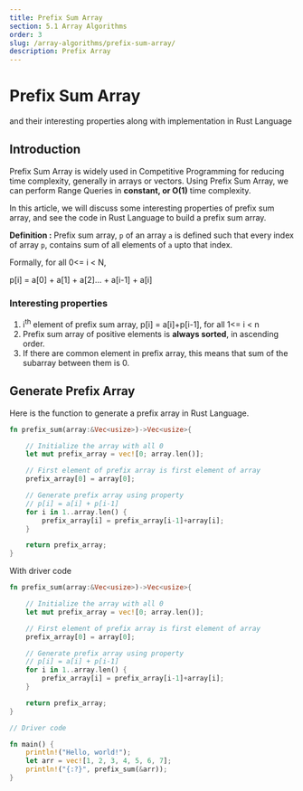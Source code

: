 ```yaml
---
title: Prefix Sum Array
section: 5.1 Array Algorithms
order: 3
slug: /array-algorithms/prefix-sum-array/
description: Prefix Array
---
```


# Prefix Sum Array
and their interesting properties along with implementation in Rust Language

## Introduction

Prefix Sum Array is widely used in Competitive Programming for reducing time complexity, generally in arrays or vectors.
Using Prefix Sum Array, we can perform Range Queries in **constant, or O(1)** time complexity.

In this article, we will discuss some interesting properties of prefix sum array, and see the code in Rust Language to build a prefix sum array.

**Definition :** Prefix sum array, `p` of an array `a` is defined such that every index of array `p`, contains sum of all elements of `a` upto that index.

Formally, for all 0<= i < N,

p[i] = a[0] + a[1] + a[2]... + a[i-1] + a[i]

### Interesting properties

1. i<sup>th</sup> element of prefix sum array, p[i] = a[i]+p[i-1],  for all 1<= i < n
2. Prefix sum array of positive elements is **always sorted**, in ascending order.
3. If there are common element in prefix array, this means that sum of the subarray between them is 0.

## Generate Prefix Array

Here is the function to generate a prefix array in Rust Language.

```rust
fn prefix_sum(array:&Vec<usize>)->Vec<usize>{

    // Initialize the array with all 0
    let mut prefix_array = vec![0; array.len()];

    // First element of prefix array is first element of array
    prefix_array[0] = array[0];

    // Generate prefix array using property
    // p[i] = a[i] + p[i-1]
    for i in 1..array.len() {
        prefix_array[i] = prefix_array[i-1]+array[i];
    }

    return prefix_array;
}
```

With driver code

```rust
fn prefix_sum(array:&Vec<usize>)->Vec<usize>{

    // Initialize the array with all 0
    let mut prefix_array = vec![0; array.len()];

    // First element of prefix array is first element of array
    prefix_array[0] = array[0];

    // Generate prefix array using property
    // p[i] = a[i] + p[i-1]
    for i in 1..array.len() {
        prefix_array[i] = prefix_array[i-1]+array[i];
    }

    return prefix_array;
}

// Driver code

fn main() {
    println!("Hello, world!");
    let arr = vec![1, 2, 3, 4, 5, 6, 7];
    println!("{:?}", prefix_sum(&arr));
}
```
